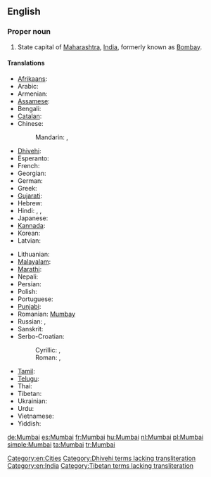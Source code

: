 ==English==
{{wikipedia}}

===Proper noun===
{{en-proper noun}}

# State capital of [[Maharashtra]], [[India]], formerly known as [[Bombay]].

====Translations====
{{trans-top|state capital of Maharashtra}}
* [[Afrikaans]]: {{t|af|Moembaai}}
* Arabic: {{t|ar|ممباي|m|tr=mumbáy}}
* Armenian: {{t-|hy|Մումբայ|tr=Mumbay}}
* [[Assamese]]: {{t|as|মুম্বাই|sc=Beng|tr=mumbā'i}}
* Bengali: {{t-|bn|মুম্বাই|sc=Beng|xs=Bengali|tr=mumbā'i}}
* [[Catalan]]: {{t|ca|Bombai}}
* Chinese:
*: Mandarin: {{t|cmn|孟買|sc=Hani}}, {{t|cmn|孟买|tr=Mèngmǎi|sc=Hani}}
* [[Dhivehi]]: {{t|dv|މުންބާ}}
* Esperanto: {{t|eo|Mumbajo}}
* French: {{t+|fr|Bombay|f}}
* Georgian: {{t|ka|მუმბაი|tr=mumbai|sc=Geor|xs=Georgian}}
* German: {{t+|de|Mumbai|n}}
* Greek: {{t-|el|Βομβάη|tr=Vomvái|sc=Grek}}
* [[Gujarati]]: {{t|gu|મુંબઈ|sc=Gujr|tr=Mumba'ī}}
* Hebrew: {{t|he|מומבאי|tr=mumbai|sc=Hebr}}
* Hindi: {{t-|hi|मुंबई|tr=mumba'ī|xs=Hindi}}, {{t+|hi|मुम्बई|tr=mumba'ī|xs=Hindi}}, {{t|hi|बॉम्बे|tr=bŏmbē|xs=Hindi}}
* Japanese: {{t|ja|ムンバイ|tr=Munbai|sc=Jpan}}
* [[Kannada]]: {{t|kn|ಮುಂಬೈ|sc=Knda|tr=mumbai}}
* Korean: {{t|ko|뭄바이|tr=Mumbai|sc=Hang}}
* Latvian: {{t|lv|Mumbaja}}
{{trans-mid}}
* Lithuanian: {{t|lt|Mumbajus}}
* [[Malayalam]]: {{t|ml|മുംബൈ|sc=Mlym|tr=mumbai}}
* [[Marathi]]: {{t|mr|मुंबई|tr=mumba'ī|sc=Deva}}
* Nepali: {{t-|ne|मुम्बई|sc=Deva|xs=Nepali|tr=mumba'ī}}
* Persian: {{t|fa|بمبئی|tr=bomba’i|sc=fa-Arab}}
* Polish: {{t|pl|Bombaj|m}}
* Portuguese: {{t|pt|Bombaim}}
* [[Punjabi]]: {{t|pa|ਮੁੰਬਈ|tr=muba'ī}}
* Romanian: [[Mumbay]]
* Russian: {{t-|ru|Мумбаи|m|tr=Mumbái|sc=Cyrl}} {{indeclinable}}, {{t+|ru|Бомбей|m|tr=Bombéj|sc=Cyrl}}
* Sanskrit: {{t|sa|बम्बई|sc=Deva|tr=bamba'ī}}
* Serbo-Croatian:
*: Cyrillic: {{t|sh|Мумбај|m|sc=Cyrl}}, {{t|sh|Бомбај|m|sc=Cyrl}}
*: Roman: {{t|sh|Mumbaj|m}}, {{t|sh|Bombaj|m}}
* [[Tamil]]: {{t|ta|மும்பை|sc=Taml|tr=mumpai}}
* [[Telugu]]: {{t|te|ముంబై|sc=Telu|tr=mumbai}}
* Thai: {{t|th|มุมไบ|tr=moombai}}
* Tibetan: {{t|bo|འབོམ་སྦེ|sc=Tibt}}
* Ukrainian: {{t|uk|Мумбаї|sc=Cyrl}}
* Urdu: {{t|ur|ممبئی|xs=Urdu}}
* Vietnamese: {{t-|vi|Mumbai|xs=Vietnamese}}
* Yiddish: {{t|yi|מומביי|tr=mumbai|xs=Yiddish|sc=Hebr}}
{{trans-bottom}}

[[Category:en:Cities]]
[[Category:Dhivehi terms lacking transliteration]]
[[Category:en:India]]
[[Category:Tibetan terms lacking transliteration]]

[[de:Mumbai]]
[[es:Mumbai]]
[[fr:Mumbai]]
[[hu:Mumbai]]
[[nl:Mumbai]]
[[pl:Mumbai]]
[[simple:Mumbai]]
[[ta:Mumbai]]
[[tr:Mumbai]]